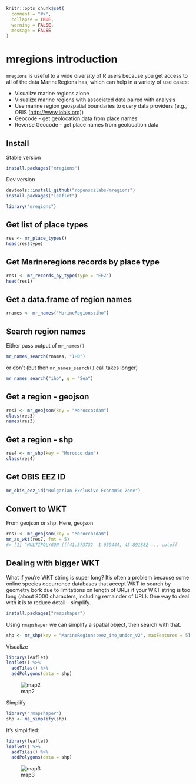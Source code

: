<!--
%\VignetteEngine{knitr::knitr}
%\VignetteIndexEntry{mregions introduction}
%\VignetteEncoding{UTF-8}
-->

```r
knitr::opts_chunk$set(
  comment = "#>",
  collapse = TRUE,
  warning = FALSE,
  message = FALSE
)
```

mregions introduction
=====================

`mregions` is useful to a wide diversity of R users because you get access to all of the
data MarineRegions has, which can help in a variety of use cases:

* Visualize marine regions alone
* Visualize marine regions with associated data paired with analysis
* Use marine region geospatial boundaries to query data providers (e.g., OBIS (<http://www.iobis.org>))
* Geocode - get geolocation data from place names
* Reverse Geocode - get place names from geolocation data

## Install

Stable version

```r
install.packages("mregions")
```

Dev version

```r
devtools::install_github("ropenscilabs/mregions")
install.packages("leaflet")
```

```r
library("mregions")
```

## Get list of place types

```r
res <- mr_place_types()
head(res$type)
```

## Get Marineregions records by place type

```r
res1 <- mr_records_by_type(type = "EEZ")
head(res1)
```

## Get a data.frame of region names

```r
rnames <- mr_names("MarineRegions:iho")
```

## Search region names

Either pass output of `mr_names()`

```r
mr_names_search(rnames, "IHO")
```

or don't (but then `mr_names_search()` call takes longer)

```r
mr_names_search("iho", q = "Sea")
```

## Get a region - geojson

```r
res3 <- mr_geojson(key = "Morocco:dam")
class(res3)
names(res3)
```

## Get a region - shp

```r
res4 <- mr_shp(key = "Morocco:dam")
class(res4)
```

## Get OBIS EEZ ID

```r
mr_obis_eez_id("Bulgarian Exclusive Economic Zone")
```

## Convert to WKT

From geojson or shp. Here, geojson

```r
res7 <- mr_geojson(key = "Morocco:dam")
mr_as_wkt(res7, fmt = 5)
#> [1] "MULTIPOLYGON (((41.573732 -1.659444, 45.891882 ... cutoff
```

## Dealing with bigger WKT

What if you're WKT string is super long?  It's often a problem because some online species occurrence databases that accept WKT to search by geometry bork due to
limitations on length of URLs if your WKT string is too long (about 8000 characters,
including remainder of URL). One way to deal with it is to reduce detail - simplify.

```r
install.packages("rmapshaper")
```

Using `rmapshaper` we can simplify a spatial object, then search with that.

```r
shp <- mr_shp(key = "MarineRegions:eez_iho_union_v2", maxFeatures = 5)
```

Visualize

```r
library(leaflet)
leaflet() %>%
  addTiles() %>%
  addPolygons(data = shp)
```

![map2](figure/complex.png)

Simplify

```r
library("rmapshaper")
shp <- ms_simplify(shp)
```

It's simplified:

```r
library(leaflet)
leaflet() %>%
  addTiles() %>%
  addPolygons(data = shp)
```

![map3](figure/simple.png)

[mr]: https://github.com/ropenscilabs/mregions
